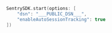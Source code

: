 ```swift
SentrySDK.start(options: [
    "dsn": "___PUBLIC_DSN___",
    "enableAutoSessionTracking": true
])
```
